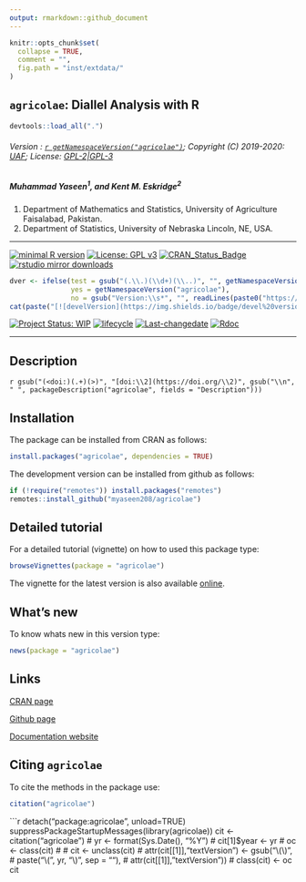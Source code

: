 ```yaml
---
output: rmarkdown::github_document
---
```


```r
knitr::opts_chunk$set(
  collapse = TRUE,
  comment = "",
  fig.path = "inst/extdata/"
)
```

## `agricolae`: Diallel Analysis with R

```r
devtools::load_all(".")
```

###### Version : [`r getNamespaceVersion("agricolae")`](https://myaseen208.github.io/agricolae/); Copyright (C) 2019-2020: [UAF](http://uaf.edu.pk//); License: [GPL-2|GPL-3](https://www.r-project.org/Licenses/)


##### *Muhammad Yaseen^1^, and Kent M. Eskridge^2^*

1. Department of Mathematics and Statistics, University of Agriculture Faisalabad, Pakistan.
2. Department of Statistics, University of Nebraska Lincoln, NE, USA.

***

[![minimal R version](https://img.shields.io/badge/R>%3D-3.5.0-6666ff.svg)](https://cran.r-project.org/)
[![License: GPL v3](https://img.shields.io/badge/License-GPL%20v3-blue.svg)](https://www.gnu.org/licenses/gpl-3.0)
[![CRAN_Status_Badge](https://www.r-pkg.org/badges/version-last-release/agricolae)](https://cran.r-project.org/package=agricolae)
[![rstudio mirror downloads](https://cranlogs.r-pkg.org/badges/grand-total/agricolae?color=green)](https://CRAN.R-project.org/package=agricolae)
<!-- [![packageversion](https://img.shields.io/badge/Package%20version-0.2.3.3-orange.svg)](https://github.com/myaseen208/agricolae) -->

```r
dver <- ifelse(test = gsub("(.\\.)(\\d+)(\\..)", "", getNamespaceVersion("agricolae")) != "",
               yes = getNamespaceVersion("agricolae"),
               no = gsub("Version:\\s*", "", readLines(paste0("https://raw.githubusercontent.com/", "myaseen208/agricolae", "/master/DESCRIPTION"))[grep("Version:", readLines(paste0("https://raw.githubusercontent.com/", "myaseen208/agricolae", "/master/DESCRIPTION")))]))
cat(paste("[![develVersion](https://img.shields.io/badge/devel%20version-", dver, "-orange.svg)](https://github.com/myaseen208/agricolae)", sep = ""))
```

<!-- [![GitHub Download Count](https://github-basic-badges.herokuapp.com/downloads/myaseen208/agricolae/total.svg)] -->
[![Project Status: WIP](http://www.repostatus.org/badges/latest/inactive.svg)](http://www.repostatus.org/#inactive)
[![lifecycle](https://img.shields.io/badge/lifecycle-stable-brightgreen.svg)](https://www.tidyverse.org/lifecycle/#stable)
[![Last-changedate](https://img.shields.io/badge/last%20change-`r gsub('-', '--', Sys.Date())`-yellowgreen.svg)](https://github.com/myaseen208/agricolae)
[![Rdoc](http://www.rdocumentation.org/badges/version/agricolae)](http://www.rdocumentation.org/packages/agricolae)

***

## Description
`r gsub("(<doi:)(.+)(>)", "[doi:\\2](https://doi.org/\\2)", gsub("\\n", " ", packageDescription("agricolae", fields = "Description")))`

## Installation
The package can be installed from CRAN as follows:

```r
install.packages("agricolae", dependencies = TRUE)
```



The development version can be installed from github as follows:

```r
if (!require("remotes")) install.packages("remotes")
remotes::install_github("myaseen208/agricolae")
```

## Detailed tutorial
For a detailed tutorial (vignette) on how to used this package type:

```r
browseVignettes(package = "agricolae")
```

The vignette for the latest version is also available [online](https://myaseen208.github.io/agricolae/articles/Introagricolae.html).


## What's new
To know whats new in this version type:

```r
news(package = "agricolae")
```

## Links

[CRAN page](https://cran.r-project.org/package=agricolae)

[Github page](https://github.com/myaseen208/agricolae)

[Documentation website](https://myaseen208.github.io/agricolae/)



## Citing `agricolae`
To cite the methods in the package use:

```r
citation("agricolae")
```

```r
detach("package:agricolae", unload=TRUE)
suppressPackageStartupMessages(library(agricolae))
cit <- citation("agricolae")
# yr <- format(Sys.Date(), "%Y")
# cit[1]$year <- yr
# oc <- class(cit)
# 
# cit <- unclass(cit)
# attr(cit[[1]],"textVersion") <- gsub("\\(\\)",
#                                      paste("\\(", yr, "\\)", sep = ""),
#                                      attr(cit[[1]],"textVersion"))
# class(cit) <- oc
cit
